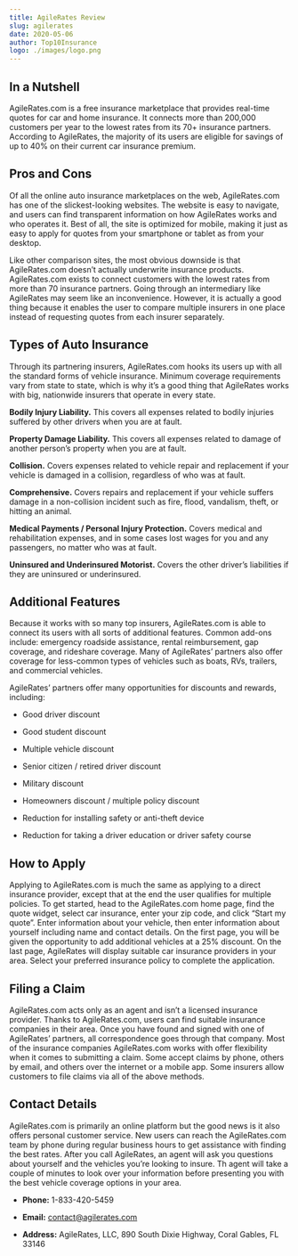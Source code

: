 ```yaml
---
title: AgileRates Review
slug: agilerates
date: 2020-05-06
author: Top10Insurance
logo: ./images/logo.png
---
```


## In a Nutshell

AgileRates.com is a free insurance marketplace that provides real-time quotes for car and home insurance. It connects more than 200,000 customers per year to the lowest rates from its 70+ insurance partners. According to AgileRates, the majority of its users are eligible for savings of up to 40% on their current car insurance premium.

## Pros and Cons

Of all the online auto insurance marketplaces on the web, AgileRates.com has one of the slickest-looking websites. The website is easy to navigate, and users can find transparent information on how AgileRates works and who operates it. Best of all, the site is optimized for mobile, making it just as easy to apply for quotes from your smartphone or tablet as from your desktop.

Like other comparison sites, the most obvious downside is that AgileRates.com doesn’t actually underwrite insurance products. AgileRates.com exists to connect customers with the lowest rates from more than 70 insurance partners. Going through an intermediary like AgileRates may seem like an inconvenience. However, it is actually a good thing because it enables the user to compare multiple insurers in one place instead of requesting quotes from each insurer separately.

## Types of Auto Insurance

Through its partnering insurers, AgileRates.com hooks its users up with all the standard forms of vehicle insurance. Minimum coverage requirements vary from state to state, which is why it’s a good thing that AgileRates works with big, nationwide insurers that operate in every state.

**Bodily Injury Liability.** This covers all expenses related to bodily injuries suffered by other drivers when you are at fault.

**Property Damage Liability.** This covers all expenses related to damage of another person’s property when you are at fault.

**Collision.** Covers expenses related to vehicle repair and replacement if your vehicle is damaged in a collision, regardless of who was at fault.

**Comprehensive.** Covers repairs and replacement if your vehicle suffers damage in a non-collision incident such as fire, flood, vandalism, theft, or hitting an animal.

**Medical Payments / Personal Injury Protection.** Covers medical and rehabilitation expenses, and in some cases lost wages for you and any passengers, no matter who was at fault.

**Uninsured and Underinsured Motorist.** Covers the other driver’s liabilities if they are uninsured or underinsured.

## Additional Features

Because it works with so many top insurers, AgileRates.com is able to connect its users with all sorts of additional features. Common add-ons include: emergency roadside assistance, rental reimbursement, gap coverage, and rideshare coverage. Many of AgileRates’ partners also offer coverage for less-common types of vehicles such as boats, RVs, trailers, and commercial vehicles.

AgileRates’ partners offer many opportunities for discounts and rewards, including:

- Good driver discount

- Good student discount

- Multiple vehicle discount

- Senior citizen / retired driver discount

- Military discount

- Homeowners discount / multiple policy discount

- Reduction for installing safety or anti-theft device

- Reduction for taking a driver education or driver safety course

## How to Apply

Applying to AgileRates.com is much the same as applying to a direct insurance provider, except that at the end the user qualifies for multiple policies. To get started, head to the AgileRates.com home page, find the quote widget, select car insurance, enter your zip code, and click “Start my quote”. Enter information about your vehicle, then enter information about yourself including name and contact details. On the first page, you will be given the opportunity to add additional vehicles at a 25% discount. On the last page, AgileRates will display suitable car insurance providers in your area. Select your preferred insurance policy to complete the application.

## Filing a Claim

AgileRates.com acts only as an agent and isn’t a licensed insurance provider. Thanks to AgileRates.com, users can find suitable insurance companies in their area. Once you have found and signed with one of AgileRates’ partners, all correspondence goes through that company. Most of the insurance companies AgileRates.com works with offer flexibility when it comes to submitting a claim. Some accept claims by phone, others by email, and others over the internet or a mobile app. Some insurers allow customers to file claims via all of the above methods.

## Contact Details

AgileRates.com is primarily an online platform but the good news is it also offers personal customer service. New users can reach the AgileRates.com team by phone during regular business hours to get assistance with finding the best rates. After you call AgileRates, an agent will ask you questions about yourself and the vehicles you’re looking to insure. Th agent will take a couple of minutes to look over your information before presenting you with the best vehicle coverage options in your area.

- **Phone:** 1-833-420-5459

- **Email:** contact@agilerates.com

- **Address:** AgileRates, LLC, 890 South Dixie Highway, Coral Gables, FL 33146
